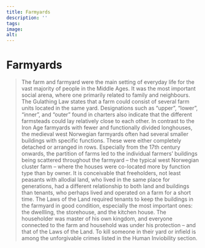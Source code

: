 ```yaml
---
title: Farmyards
description: ''
tags:
image: 
alt: 
---
```



# Farmyards

<Blockquote
    quote='“Now, if someone moves away from a land, there are to be three doors standing, even though there were none when they arrived. That is, the living room door and the storage door and the kitchen door.”'
    footer='Land Tenancy section, chapter 9' />


The farm and farmyard were the main setting of everyday life for the vast majority of people in the Middle Ages. It was the most important social arena, where one primarily related to family and neighbours. The Gulathing Law states that a farm could consist of several farm units located in the same yard. Designations such as “upper”, “lower”, “inner”, and “outer” found in charters also indicate that the different farmsteads could lay relatively close to each other. In contrast to the Iron Age farmyards with fewer and functionally divided longhouses, the medieval west Norwegian farmyards often had several smaller buildings with specific functions. These were either completely detached or arranged in rows. Especially from the 17th century onwards, the partition of farms led to the individual farmers’ buildings being scattered throughout the farmyard – the typical west Norwegian cluster farm – where the houses were co-located more by function type than by owner. It is conceivable that freeholders, not least peasants with allodial land, who lived in the same place for generations, had a different relationship to both land and buildings than tenants, who perhaps lived and operated on a farm for a short time. The Laws of the Land required tenants to keep the buildings in the farmyard in good condition, especially the most important ones: the dwellling, the storehouse, and the kitchen house. The householder was master of his own kingdom, and everyone connected to the farm and household was under his protection – and that of the Laws of the Land. To kill someone in their yard or infield is among the unforgivable crimes listed in the Human Inviobility section.
